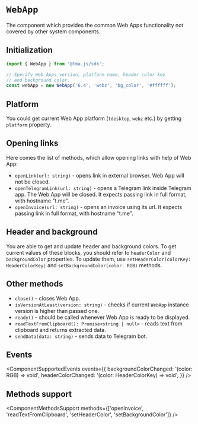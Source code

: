 # `WebApp`

The component which provides the common Web Apps functionality not covered by other system components.

## Initialization

```typescript
import { WebApp } from '@tma.js/sdk';

// Specify Web Apps version, platform name, header color key
// and background color.
const webApp = new WebApp('6.4', 'webz', 'bg_color', '#ffffff');
```

## Platform

You could get current Web App platform (`tdesktop`, `webz` etc.) by getting `platform` property.

## Opening links

Here comes the list of methods, which allow opening links with help of Web App:

- `openLink(url: string)` - opens link in external browser. Web App will not be closed.
- `openTelegramLink(url: string)` - opens a Telegram link inside Telegram app. The Web App will be closed. It expects passing link in full format, with hostname "t.me".
- `openInvoice(url: string)` - opens an invoice using its url. It expects passing link in full format, with hostname "t.me".

## Header and background

You are able to get and update header and background colors. To get current values of these blocks, you should refer to `headerColor` and `backgroundColor` properties. To update them, use `setHeaderColor(colorKey: HeaderColorKey)` and `setBackgroundColor(color: RGB)` methods.

## Other methods

- `close()` - closes Web App.
- `isVersionAtLeast(version: string)` - checks if current `WebApp` instance version is higher than passed one.
- `ready()` - should be called whenever Web App is ready to be displayed.
- `readTextFromClipboard(): Promise<string | null>` - reads text
  from clipboard and returns extracted data.
- `sendData(data: string)` - sends data to Telegram bot.

## Events

<ComponentSupportedEvents events={{
  backgroundColorChanged: '(color: RGB) => void',
  headerColorChanged: '(color: HeaderColorKey) => void',
}} />

## Methods support

<ComponentMethodsSupport methods={['openInvoice', 'readTextFromClipboard', 'setHeaderColor', 'setBackgroundColor']} />
